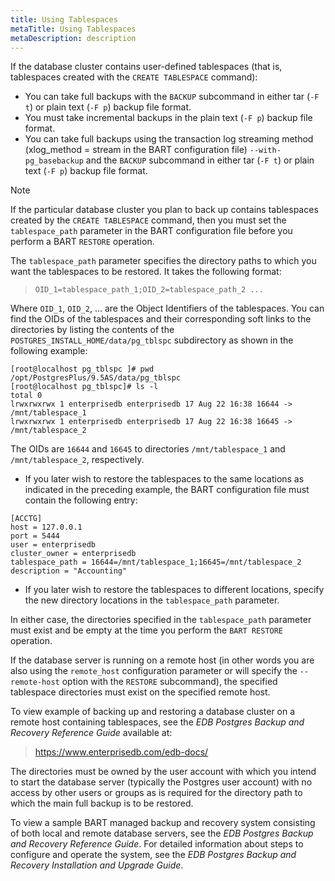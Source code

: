 ```yaml
---
title: Using Tablespaces
metaTitle: Using Tablespaces
metaDescription: description
---
```


If the database cluster contains user-defined tablespaces (that is,
tablespaces created with the `CREATE TABLESPACE` command):

  - You can take full backups with the `BACKUP` subcommand in either tar
    (`-F t`) or plain text (`-F p`) backup file format.
  - You must take incremental backups in the plain text (`-F p`) backup
    file format.
  - You can take full backups using the transaction log streaming method
    (xlog_method = stream in the BART configuration file)
    `--with-pg_basebackup` and the `BACKUP` subcommand in either tar
    (`-F t`) or plain text (`-F p`) backup file format.

<div class="note">

<div class="title">

Note

</div>

If the particular database cluster you plan to back up contains
tablespaces created by the `CREATE TABLESPACE` command, then you must
set the `tablespace_path` parameter in the BART configuration file
before you perform a BART `RESTORE` operation.

</div>

The `tablespace_path` parameter specifies the directory paths to which
you want the tablespaces to be restored. It takes the following format:

> `OID_1=tablespace_path_1;OID_2=tablespace_path_2 ...`

Where `OID_1`, `OID_2`, … are the Object Identifiers of the tablespaces.
You can find the OIDs of the tablespaces and their corresponding soft
links to the directories by listing the contents of the
`POSTGRES_INSTALL_HOME/data/pg_tblspc` subdirectory as shown in the
following example:

``` text
[root@localhost pg_tblspc ]# pwd
/opt/PostgresPlus/9.5AS/data/pg_tblspc
[root@localhost pg_tblspc]# ls -l
total 0
lrwxrwxrwx 1 enterprisedb enterprisedb 17 Aug 22 16:38 16644 -> /mnt/tablespace_1
lrwxrwxrwx 1 enterprisedb enterprisedb 17 Aug 22 16:38 16645 -> /mnt/tablespace_2
```

The OIDs are `16644` and `16645` to directories `/mnt/tablespace_1` and
`/mnt/tablespace_2`, respectively.

  - If you later wish to restore the tablespaces to the same locations
    as indicated in the preceding example, the BART configuration file
    must contain the following entry:

<!-- end list -->

``` text
[ACCTG]
host = 127.0.0.1
port = 5444
user = enterprisedb
cluster_owner = enterprisedb
tablespace_path = 16644=/mnt/tablespace_1;16645=/mnt/tablespace_2
description = "Accounting"
```

  - If you later wish to restore the tablespaces to different locations,
    specify the new directory locations in the `tablespace_path`
    parameter.

In either case, the directories specified in the `tablespace_path`
parameter must exist and be empty at the time you perform the `BART
RESTORE` operation.

If the database server is running on a remote host (in other words you
are also using the `remote_host` configuration parameter or will specify
the `--remote-host` option with the `RESTORE` subcommand), the specified
tablespace directories must exist on the specified remote host.

To view example of backing up and restoring a database cluster on a
remote host containing tablespaces, see the *EDB Postgres Backup and
Recovery Reference Guide* available at:

> <https://www.enterprisedb.com/edb-docs/>

The directories must be owned by the user account with which you intend
to start the database server (typically the Postgres user account) with
no access by other users or groups as is required for the directory path
to which the main full backup is to be restored.

To view a sample BART managed backup and recovery system consisting of
both local and remote database servers, see the *EDB Postgres Backup and
Recovery Reference Guide*. For detailed information about steps to
configure and operate the system, see the *EDB Postgres Backup and
Recovery Installation and Upgrade Guide*.
